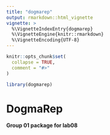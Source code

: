 ```yaml
---
title: "dogmarep"
output: rmarkdown::html_vignette
vignette: >
  %\VignetteIndexEntry{dogmarep}
  %\VignetteEngine{knitr::rmarkdown}
  %\VignetteEncoding{UTF-8}
---
```


```r
knitr::opts_chunk$set(
  collapse = TRUE,
  comment = "#>"
)
```

```r
library(dogmarep)
```

# DogmaRep

**Group 01 package for lab08**
